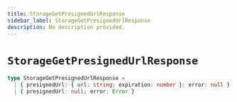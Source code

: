 ```yaml
---
title: StorageGetPresignedUrlResponse
sidebar_label: StorageGetPresignedUrlResponse
description: No description provided.
---
```


# `StorageGetPresignedUrlResponse`

```ts
type StorageGetPresignedUrlResponse =
  | { presignedUrl: { url: string; expiration: number }; error: null }
  | { presignedUrl: null; error: Error }
```
